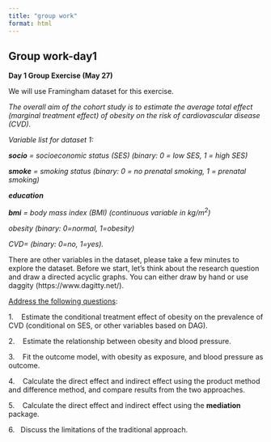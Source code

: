 ```yaml
---
title: "group work"
format: html
---
```


## Group work-day1

**Day 1 Group Exercise (May 27)**

We will use Framingham dataset for this exercise.

*The overall aim of the cohort study is to estimate the average total effect (marginal treatment effect) of obesity on the risk of cardiovascular disease (CVD).*

*Variable list for dataset 1:*

***socio** = socioeconomic status (SES) (binary: 0 = low SES, 1 = high SES)*

***smoke** = smoking status (binary: 0 = no prenatal smoking, 1 = prenatal smoking)*

***education***

***bmi** = body mass index (BMI) (continuous variable in kg/m^2^)*

*obesity (binary: 0=normal, 1=obesity)*

*CVD= (binary: 0=no, 1=yes).*

There are other variables in the dataset, please take a few minutes to explore the dataset. Before we start, let's think about the research question and draw a directed acyclic graphs. You can either draw by hand or use daggity (https://www.dagitty.net/).

[Address the following questions]{.underline}:

1.    Estimate the conditional treatment effect of obesity on the prevalence of CVD (conditional on SES, or other variables based on DAG).

2.    Estimate the relationship between obesity and blood pressure.

3.    Fit the outcome model, with obesity as exposure, and blood pressure as outcome.

4.    Calculate the direct effect and indirect effect using the product method and difference method, and compare results from the two approaches.

5.    Calculate the direct effect and indirect effect using the **mediation** package.

6.   Discuss the limitations of the traditional approach.
